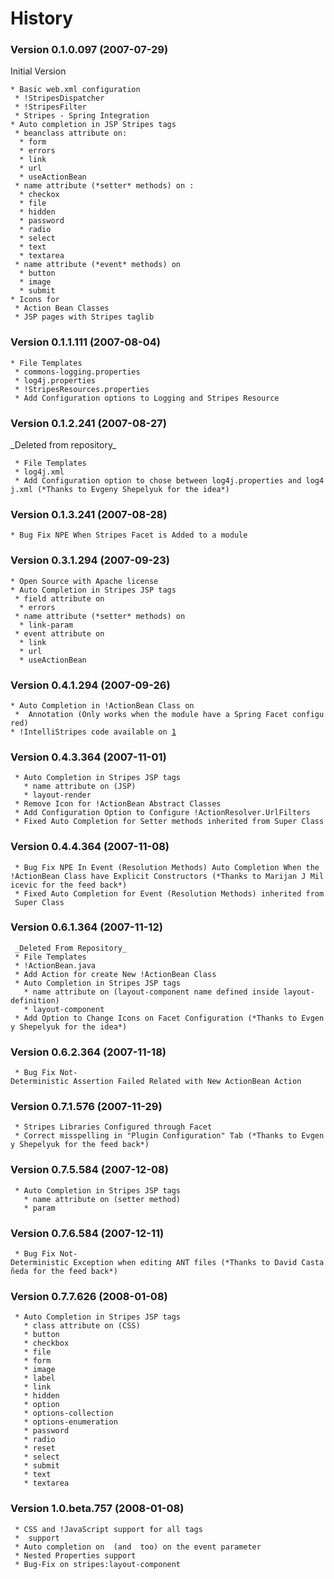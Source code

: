 =History=


===Version 0.1.0.097 (2007-07-29)===

Initial Version
 * Basic web.xml configuration
  * !StripesDispatcher
  * !StripesFilter
  * Stripes - Spring Integration
 * Auto completion in JSP Stripes tags
  * beanclass attribute on:
   * form
   * errors
   * link
   * url
   * useActionBean
  * name attribute (*setter* methods) on :
   * checkox
   * file
   * hidden
   * password
   * radio
   * select
   * text
   * textarea
  * name attribute (*event* methods) on
   * button
   * image
   * submit
 * Icons for
  * Action Bean Classes
  * JSP pages with Stripes taglib

===Version 0.1.1.111 (2007-08-04)===

 * File Templates
  * commons-logging.properties
  * log4j.properties
  * !StripesResources.properties
  * Add Configuration options to Logging and Stripes Resource

===Version 0.1.2.241 (2007-08-27)===

_Deleted from repository_
  * File Templates
  * log4j.xml
  * Add Configuration option to chose between log4j.properties and log4j.xml (*Thanks to Evgeny Shepelyuk for the idea*)

===Version 0.1.3.241 (2007-08-28)===

 * Bug Fix NPE When Stripes Facet is Added to a module

===Version 0.3.1.294 (2007-09-23)===

 * Open Source with Apache license
 * Auto Completion in Stripes JSP tags
  * field attribute on
   * errors
  * name attribute (*setter* methods) on
   * link-param
  * event attribute on
   * link
   * url
   * useActionBean

===Version 0.4.1.294 (2007-09-26)===

 * Auto Completion in !ActionBean Class on
  * {{{@SpringBean}}} Annotation (Only works when the module have a Spring Facet configured)
 * !IntelliStripes code available on [http://intellistripes.googlecode.com]

===Version 0.4.3.364 (2007-11-01)===
  * Auto Completion in Stripes JSP tags 
    * name attribute on (JSP) 
    * layout-render
  * Remove Icon for !ActionBean Abstract Classes
  * Add Configuration Option to Configure !ActionResolver.UrlFilters
  * Fixed Auto Completion for Setter methods inherited from Super Class

===Version 0.4.4.364 (2007-11-08)===
  * Bug Fix NPE In Event (Resolution Methods) Auto Completion When the !ActionBean Class have Explicit Constructors (*Thanks to Marijan J Milicevic for the feed back*)
  * Fixed Auto Completion for Event (Resolution Methods) inherited from Super Class

===Version 0.6.1.364 (2007-11-12)===
  _Deleted From Repository_
  * File Templates 
  * !ActionBean.java
  * Add Action for create New !ActionBean Class
  * Auto Completion in Stripes JSP tags 
    * name attribute on (layout-component name defined inside layout-definition) 
    * layout-component
  * Add Option to Change Icons on Facet Configuration (*Thanks to Evgeny Shepelyuk for the idea*)

===Version 0.6.2.364 (2007-11-18)===
  * Bug Fix Not-Deterministic Assertion Failed Related with New ActionBean Action

===Version 0.7.1.576 (2007-11-29)===
  * Stripes Libraries Configured through Facet
  * Correct misspelling in "Plugin Configuration" Tab (*Thanks to Evgeny Shepelyuk for the feed back*)

===Version 0.7.5.584 (2007-12-08)===
  * Auto Completion in Stripes JSP tags 
    * name attribute on (setter method) 
    * param

===Version 0.7.6.584 (2007-12-11)===
  * Bug Fix Not-Deterministic Exception when editing ANT files (*Thanks to David Castañeda for the feed back*)

===Version 0.7.7.626 (2008-01-08)===
  * Auto Completion in Stripes JSP tags 
    * class attribute on (CSS) 
    * button
    * checkbox
    * file
    * form
    * image
    * label
    * link
    * hidden
    * option
    * options-collection
    * options-enumeration
    * password
    * radio
    * reset
    * select
    * submit
    * text
    * textarea

===Version 1.0.beta.757 (2008-01-08)===
  * CSS and !JavaScript support for all tags
  * {{{@HandlesEvent}}} support
  * Auto completion on {{{new ForwardResolution(FooActionBean.class,"event")}}} (and {{{RedirectResolution}}} too) on the event parameter
  * Nested Properties support
  * Bug-Fix on stripes:layout-component